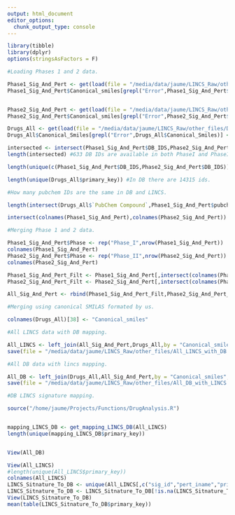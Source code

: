 ```yaml
---
output: html_document
editor_options: 
  chunk_output_type: console
---
```


```r
library(tibble)
library(dplyr)
options(stringsAsFactors = F)
```

```r
#Loading Phases 1 and 2 data.

Phase1_Sig_And_Pert <- get(load(file = "/media/data/jaume/LINCS_Raw/other_files/Phase1_Sig_And_Pert_Can_Smiles.Rda"))
Phase1_Sig_And_Pert$Canonical_smiles[grepl("Error",Phase1_Sig_And_Pert$Canonical_smiles)] <- NA


Phase2_Sig_And_Pert <- get(load(file = "/media/data/jaume/LINCS_Raw/other_files/Phase2_Sig_And_Pert_Can_Smiles.Rda"))
Phase2_Sig_And_Pert$Canonical_smiles[grepl("Error",Phase2_Sig_And_Pert$Canonical_smiles)] <- NA

Drugs_All <- get(load(file = "/media/data/jaume/LINCS_Raw/other_files/Drugs_All_Can_Smiles.Rda"))
Drugs_All$Canonical_Smiles[grepl("Error",Drugs_All$Canonical_Smiles)] <- NA

intersected <- intersect(Phase1_Sig_And_Pert$DB_IDS,Phase2_Sig_And_Pert$DB_IDS)
length(intersected) #633 DB IDs are available in both PhaseI and PhaseII LINCS data.

length(unique(c(Phase1_Sig_And_Pert$DB_IDS,Phase2_Sig_And_Pert$DB_IDS))) #In total 1832 DB IDs are available in PhaseI and PhaseII data.

length(unique(Drugs_All$primary_key)) #In DB there are 14315 ids.

#How many pubchem IDs are the same in DB and LINCS.

length(intersect(Drugs_All$`PubChem Compound`,Phase1_Sig_And_Pert$pubchem_cid)) #There are 747 shared pubchem IDs in phases I data and DB.

intersect(colnames(Phase1_Sig_And_Pert),colnames(Phase2_Sig_And_Pert))

#Merging Phase 1 and 2 data.

Phase1_Sig_And_Pert$Phase <- rep("Phase_I",nrow(Phase1_Sig_And_Pert))
colnames(Phase1_Sig_And_Pert)
Phase2_Sig_And_Pert$Phase <- rep("Phase_II",nrow(Phase2_Sig_And_Pert))
colnames(Phase2_Sig_And_Pert)

Phase1_Sig_And_Pert_Filt <- Phase1_Sig_And_Pert[,intersect(colnames(Phase1_Sig_And_Pert),colnames(Phase2_Sig_And_Pert))]
Phase2_Sig_And_Pert_Filt <- Phase2_Sig_And_Pert[,intersect(colnames(Phase1_Sig_And_Pert),colnames(Phase2_Sig_And_Pert))]

All_Sig_And_Pert <- rbind(Phase1_Sig_And_Pert_Filt,Phase2_Sig_And_Pert_Filt) #Phase I and II data merged.

#Merging using canonical SMILAS formated by us.

colnames(Drugs_All)[38] <- "Canonical_smiles"

#All LINCS data with DB mapping.

All_LINCS <- left_join(All_Sig_And_Pert,Drugs_All,by = "Canonical_smiles",na_matches = "never")
save(file = "/media/data/jaume/LINCS_Raw/other_files/All_LINCS_with_DB.Rda",All_LINCS)

#All DB data with lincs mapping.

All_DB <- left_join(Drugs_All,All_Sig_And_Pert,by = "Canonical_smiles",na_matches = "never")
save(file = "/media/data/jaume/LINCS_Raw/other_files/All_DB_with_LINCS.Rda",All_DB)

#DB LINCS signature mapping.

source("/home/jaume/Projects/Functions/DrugAnalysis.R")


mapping_LINCS_DB <- get_mapping_LINCS_DB(All_LINCS)
length(unique(mapping_LINCS_DB$primary_key))


View(All_DB)

View(All_LINCS)
#length(unique(All_LINCS$primary_key))
colnames(All_LINCS)
LINCS_Sitnature_To_DB <- unique(All_LINCS[,c("sig_id","pert_iname","primary_key","name")])
LINCS_Sitnature_To_DB <- LINCS_Sitnature_To_DB[!is.na(LINCS_Sitnature_To_DB$primary_key),]
View(LINCS_Sitnature_To_DB)
mean(table(LINCS_Sitnature_To_DB$primary_key))






```

